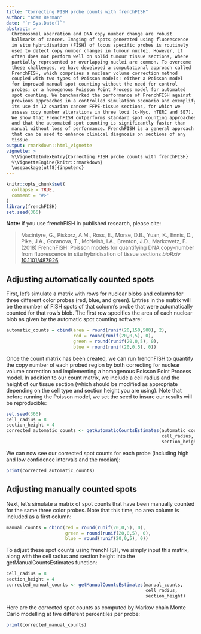 ```yaml
---
title: "Correcting FISH probe counts with frenchFISH"
author: "Adam Berman"
date: "`r Sys.Date()`"
abstract: >
  Chromosomal aberration and DNA copy number change are robust 
  hallmarks of cancer. Imaging of spots generated using fluorescence 
  in situ hybridisation (FISH) of locus specific probes is routinely 
  used to detect copy number changes in tumour nuclei. However, it 
  often does not perform well on solid tumour tissue sections, where 
  partially represented or overlapping nuclei are common. To overcome 
  these challenges, we have developed a computational approach called 
  FrenchFISH, which comprises a nuclear volume correction method 
  coupled with two types of Poisson models: either a Poisson model 
  for improved manual spot counting without the need for control 
  probes; or a homogenous Poisson Point Process model for automated 
  spot counting. We benchmarked the performance of FrenchFISH against 
  previous approaches in a controlled simulation scenario and exemplify 
  its use in 12 ovarian cancer FFPE-tissue sections, for which we 
  assess copy number alterations in three loci (c-Myc, hTERC and SE7). 
  We show that FrenchFISH outperforms standard spot counting approaches 
  and that the automated spot counting is significantly faster than 
  manual without loss of performance. FrenchFISH is a general approach 
  that can be used to enhance clinical diagnosis on sections of any 
  tissue.
output: rmarkdown::html_vignette
vignette: >
  %\VignetteIndexEntry{Correcting FISH probe counts with frenchFISH}
  %\VignetteEngine{knitr::rmarkdown}
  \usepackage[utf8]{inputenc}
---
```


```r
knitr::opts_chunk$set(
  collapse = TRUE,
  comment = "#>"
)
library(frenchFISH)
set.seed(366)
```

**Note:** if you use frenchFISH in published research, please cite:

>  Macintyre, G., Piskorz, A.M., Ross, E., Morse, D.B., Yuan, K., Ennis, D., 
Pike, J.A., Goranova, T., McNeish, I.A., Brenton, J.D., Markowetz, F. (2018)
> FrenchFISH: Poisson models for quantifying DNA copy-number from fluorescence 
in situ hybridisation of tissue sections
> *bioRxiv*
> [10.1101/487926](https://doi.org/10.1101/487926)

## Adjusting automatically counted spots

First, let's simulate a matrix with rows for nuclear blobs and columns for 
three different color probes (red, blue, and green). Entries in the matrix 
will be the number of FISH spots of that column's probe that were 
automatically counted for that row's blob. The first row specifies the area 
of each nuclear blob as given by the automatic spot counting software:

```r
automatic_counts = cbind(area = round(runif(20,150,500), 2), 
                         red = round(runif(20,0,5), 0), 
                         green = round(runif(20,0,5), 0), 
                         blue = round(runif(20,0,5), 0))
```

Once the count matrix has been created, we can run frenchFISH to quantify the 
copy number of each probed region by both correcting for nuclear volume 
correction and implementing a  homogenous Poisson Point Process model. In 
addition to our count matrix, we include a cell radius and the height of 
our tissue section (which should be modified as appropriate depending on the
cell type and section height you are using). Note that before running the
Poisson model, we set the seed to insure our results will be reproducible:

```r
set.seed(366)
cell_radius = 8
section_height = 4
corrected_automatic_counts <- getAutomaticCountsEstimates(automatic_counts, 
                                                          cell_radius, 
                                                          section_height)
```

We can now see our corrected spot counts for each probe (including high and 
low confidence intervals and the median):

```r
print(corrected_automatic_counts)
```


## Adjusting manually counted spots

Next, let's simulate a matrix of spot counts that have been manually 
counted for the same three color probes. Note that this time, no area column 
is included as a first column:

```r
manual_counts = cbind(red = round(runif(20,0,5), 0), 
                      green = round(runif(20,0,5), 0), 
                      blue = round(runif(20,0,5), 0))
```

To adjust these spot counts using frenchFISH, we simply input this matrix, 
along with the cell radius and section height into the 
getManualCountsEstimates function:

```r
cell_radius = 8
section_height = 4
corrected_manual_counts <- getManualCountsEstimates(manual_counts, 
                                                    cell_radius, 
                                                    section_height)
```

Here are the corrected spot counts as computed by Markov chain Monte Carlo 
modelling at five different percentiles per probe:

```r
print(corrected_manual_counts)
```


